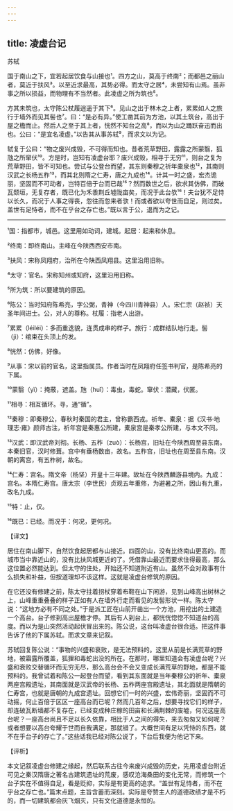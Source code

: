 ```yaml
---
---
---
```

title: 凌虚台记
---




苏轼

国于南山之下，宜若起居饮食与山接也¹。四方之山，莫高于终南²；而都邑之丽山者，莫近于扶风³。以至近求最高，其势必得。而太守之居⁴，未尝知有山焉。虽非事之所以损益，而物理有不当然者。此凌虚之所为筑也⁵。

方其未筑也，太守陈公杖履逍遥于其下⁶。见山之出于林木之上者，累累如人之旅行于墙外而见其髻也⁷。曰：“是必有异。”使工凿其前为方池，以其土筑台，高出于屋之檐而止。然后人之至于其上者，恍然不知台之高⁸，而以为山之踊跃奋迅而出也。公曰：“是宜名凌虚。”以告其从事苏轼⁹，而求文以为记。

轼复于公曰：“物之废兴成毁，不可得而知也。昔者荒草野田，露露之所蒙翳，狐虺之所窜伏¹⁰。方是时，岂知有凌虚台耶？废兴成毁，相寻于无穷¹¹，则台之复为荒草野田，皆不可知也。尝试与公登台而望，其东则秦穆之祈年橐泉也¹²，其南则汉武之长杨五柞¹³，而其北则隋之仁寿，唐之九成也¹⁴。计其一时之盛，宏杰诡丽，坚固而不可动者，岂特百倍于台而已哉¹⁵？然而数世之后，欲求其仿佛，而破瓦颓垣，无复存者，既已化为禾黍荆丘墟陇亩矣，而况于此台欤¹⁶！夫台犹不足恃以长久，而况于人事之得丧，忽往而忽来者欤！而或者欲以夸世而自足，则过矣。盖世有足恃者，而不在乎台之存亡也。”既以言于公，退而为之记。



***



¹国：指都市，城邑。这里用如动词，建城。起居：起来和休息。

²终南：即终南山。主峰在今陕西西安市南。

³扶风：宋称凤翔府，治所在今陕西凤翔县。这里沿用旧称。

⁴太守：官名。宋称知州或知府，这里沿用旧称。

⁵所为筑：所以要建筑的原因。

⁶陈公：当时知府陈希亮，字公弼，青神（今四川青神县）人。宋仁宗（赵祯）天圣年间进士。公，对人的尊称。杖履：指老人出游。

⁷累累（léiléi）：多而重迭貌，连贯成串的样子。旅行：成群结队地行走。髻（jì）：绾束在头顶上的发。

⁸恍然：仿佛，好像。

⁹从事：宋以前的官名，这里指属员。作者当时在凤翔府任签书判官，是陈希亮的下属。

¹⁰蒙翳（yì）：掩蔽，遮盖。虺（huǐ）：毒虫，毒蛇。窜伏：潜藏，伏匿。

¹¹相寻：相互循环。寻，通“循”。

¹²秦穆：即秦穆公，春秋时秦国的君主，曾称霸西戎。祈年、橐泉：据《汉书·地理志·雍》颜师古注，祈年宫是秦惠公所建，橐泉宫是秦孝公所建，与本文不同。

¹³汉武：即汉武帝刘彻。长杨、五柞（zuò）：长杨宫，旧址在今陕西周至县东南。本秦旧官，汉时修葺。宫中有垂杨数亩，故名。五柞宫，旧址也在周至县东南。汉朝的离宫，有五柞树，故名。

¹⁴仁寿：宫名。隋文帝（杨坚）开皇十三年建。故址在今陕西麟游县境内。九成：宫名。本隋仁寿宫。唐太宗（李世民）贞观五年重修，为避暑之所，因山有九重，改名九成。

¹⁵特：止，仅。

¹⁶既已：已经。而况于：何况，更何况。

【译文】

居住在南山脚下，自然饮食起居都与山接近。四面的山，没有比终南山更高的。而城市当中靠近山的，没有比扶风城更近的了。凭借靠山最近而要求住得最高，那么这位置必然能达到。但太守的住处，开始还不知道附近有山。虽然不会对政事有什么损失和补益，但按道理却不该这样。这就是凌虚台修筑的原因。

在它还没有修建之前，陈太守拄着拐杖穿着布鞋在山下闲游，见到山峰高出树林之上，山峰重重叠叠的样子正如有人在墙外行走而看见的发髻形状一样。陈太守说：“这地方必有不同之处。”于是派工匠在山前开凿出一个方池，用挖出的土建造一个高台。台子修到高出屋檐才停。其后有人到台上，都恍恍惚惚不知道台的高度。而以为是山突然活动起伏冒出来的。陈公说，这台叫凌虚台很合适。把这件事告诉了他的下属苏轼。而求文章来记叙。

苏轼回复陈公说：“事物的兴盛和衰败，是无法预料的。这里从前是长满荒草的野地，被霜露所覆盖，狐狸和毒蛇出没的所在。在那时，哪里知道会有凌虚台呢？兴盛和衰败交替循环而无穷无尽，那么高台会不会又变成长满荒草的野地，都是不能预料的。我曾试着和陈公一起登台而望，看到其东面就是当年秦穆公的祈年、橐泉两座宫殿遗址，其南面就是汉武帝的长杨、五柞两座宫殿遗址，其北面就是隋朝的仁寿宫，也就是唐朝的九成宫遗址。回想它们一时的兴盛，宏伟奇丽，坚固而不可动摇，何止百倍于区区一座高台而已呢？然而几百年之后，想要寻找它们的样子，却连破瓦断墙都不复存在，已经变成种庄稼的田亩和长满荆棘的废墟，何况这座高台呢？一座高台尚且不足以长久依靠，相比于人之间的得失，来去匆匆又如何呢？或者想要以高台夸耀于世而自我满足，那就错了。大概世间有足以凭恃的东西，就不在乎台子的存亡了。”这些话我已经对陈公说了，下台后我便为他记下来。

【评析】

本文记叙凌虚台修建之缘起，然后联系古往今来废兴成毁的历史，先用凌虚台附近可见之秦汉隋唐之著名古建筑遗址的荒废，感叹沧海桑田的变化无常，而修筑一个台子实在不值得自足，看是贬抑，实际是有更高的追求。“盖世有足恃者，而不在乎台之存亡也。”篇末点题，主旨含蓄而深刻。实际是夸赞主人的道德政绩才是不朽的，而一切建筑都会灰飞烟灭，只有文化道德是永恒的。